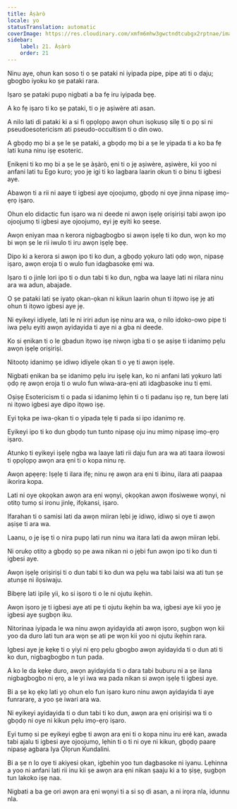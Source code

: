 ```yaml
---
title: Àṣàrò
locale: yo
statusTranslation: automatic
coverImage: https://res.cloudinary.com/xmfm6mhw3gwctndtcubgx2rptnae/image/upload/v1741354419/small_cover_la_gran_rebelion_28716e29d2.webp
sidebar:
    label: 21. Àṣàrò
    order: 21
---
```

Ninu aye, ohun kan soso ti o ṣe pataki ni iyipada pipe, pipe ati ti o daju; gbogbo iyoku ko ṣe pataki rara.

Iṣaro ṣe pataki pupọ nigbati a ba fẹ iru iyipada bẹẹ.

A ko fẹ iṣaro ti ko ṣe pataki, ti o jẹ aṣiwère ati asan.

A nilo lati di pataki ki a si fi ọpọlọpọ awọn ohun isọkusọ silẹ ti o pọ si ni pseudoesotericism ati pseudo-occultism ti o din owo.

A gbọdọ mọ bi a ṣe le ṣe pataki, a gbọdọ mọ bi a ṣe le yipada ti a ko ba fẹ lati kuna ninu iṣẹ esoteric.

Ẹnikẹni ti ko mọ bi a ṣe le ṣe àṣàrò, ẹni ti o jẹ aṣiwère, aṣiwère, kii yoo ni anfani lati tu Ego kuro; yoo jẹ igi ti ko lagbara laarin okun ti o binu ti igbesi aye.

Abawọn ti a rii ni aaye ti igbesi aye ojoojumọ, gbọdọ ni oye jinna nipasẹ imọ-ẹrọ iṣaro.

Ohun elo didactic fun iṣaro wa ni deede ni awọn iṣẹlẹ oriṣiriṣi tabi awọn ipo ojoojumọ ti igbesi aye ojoojumọ, eyi jẹ eyiti ko ṣeeṣe.

Awọn eniyan maa n kerora nigbagbogbo si awọn iṣẹlẹ ti ko dun, wọn ko mọ bi wọn ṣe le rii iwulo ti iru awọn iṣẹlẹ bẹẹ.

Dipo ki a kerora si awọn ipo ti ko dun, a gbọdọ yọkuro lati ọdọ wọn, nipasẹ iṣaro, awọn eroja ti o wulo fun idagbasoke ẹmi wa.

Iṣaro ti o jinlẹ lori ipo ti o dun tabi ti ko dun, ngba wa laaye lati ni rilara ninu ara wa adun, abajade.

O ṣe pataki lati ṣe iyatọ ọkan-ọkan ni kikun laarin ohun ti itọwo iṣẹ jẹ ati ohun ti itọwo igbesi aye jẹ.

Ni eyikeyi idiyele, lati le ni iriri adun iṣẹ ninu ara wa, o nilo idoko-owo pipe ti iwa pẹlu eyiti awọn ayidayida ti aye ni a gba ni deede.

Ko si ẹnikan ti o le gbadun itọwo iṣẹ niwọn igba ti o ṣe aṣiṣe ti idanimọ pẹlu awọn iṣẹlẹ oriṣiriṣi.

Nitootọ idanimọ ṣe idiwọ idiyele ọkan ti o yẹ ti awọn iṣẹlẹ.

Nigbati ẹnikan ba ṣe idanimọ pẹlu iru iṣẹlẹ kan, ko ni anfani lati yọkuro lati ọdọ rẹ awọn eroja ti o wulo fun wiwa-ara-ẹni ati idagbasoke inu ti ẹmi.

Oṣiṣẹ Esotericism ti o pada si idanimọ lẹhin ti o ti padanu iṣọ rẹ, tun bẹrẹ lati ni itọwo igbesi aye dipo itọwo iṣẹ.

Eyi tọka pe iwa-ọkan ti o yipada tẹlẹ ti pada si ipo idanimọ rẹ.

Eyikeyi ipo ti ko dun gbọdọ tun tunto nipasẹ oju inu mimọ nipasẹ imọ-ẹrọ iṣaro.

Atunkọ ti eyikeyi iṣẹlẹ ngba wa laaye lati rii daju fun ara wa ati taara ilowosi ti ọpọlọpọ awọn ara ẹni ti o kopa ninu rẹ.

Awọn apẹẹrẹ: Iṣẹlẹ ti ilara ifẹ; ninu rẹ awọn ara ẹni ti ibinu, ilara ati paapaa ikorira kopa.

Lati ni oye ọkọọkan awọn ara ẹni wọnyi, ọkọọkan awọn ifosiwewe wọnyi, ni otitọ tumọ si ironu jinlẹ, ifọkansi, iṣaro.

Ifarahan ti o samisi lati da awọn miiran lẹbi jẹ idiwọ, idiwọ si oye ti awọn aṣiṣe ti ara wa.

Laanu, o jẹ iṣẹ ti o nira pupọ lati run ninu wa itara lati da awọn miiran lẹbi.

Ni orukọ otitọ a gbọdọ sọ pe awa nikan ni o jẹbi fun awọn ipo ti ko dun ti igbesi aye.

Awọn iṣẹlẹ oriṣiriṣi ti o dun tabi ti ko dun wa pẹlu wa tabi laisi wa ati tun ṣe atunṣe ni ilọsiwaju.

Bibẹrẹ lati ipilẹ yii, ko si iṣoro ti o le ni ojutu ikẹhin.

Awọn iṣoro jẹ ti igbesi aye ati pe ti ojutu ikẹhin ba wa, igbesi aye kii yoo jẹ igbesi aye ṣugbọn iku.

Nitorinaa iyipada le wa ninu awọn ayidayida ati awọn iṣoro, ṣugbọn wọn kii yoo da duro lati tun ara wọn ṣe ati pe wọn kii yoo ni ojutu ikẹhin rara.

Igbesi aye jẹ kẹkẹ ti o yiyi ni ẹrọ pẹlu gbogbo awọn ayidayida ti o dun ati ti ko dun, nigbagbogbo n tun pada.

A ko le da kẹkẹ duro, awọn ayidayida ti o dara tabi buburu ni a ṣe ilana nigbagbogbo ni ẹrọ, a le yi iwa wa pada nikan si awọn iṣẹlẹ ti igbesi aye.

Bi a ṣe kọ ẹkọ lati yọ ohun elo fun iṣaro kuro ninu awọn ayidayida ti aye funrararẹ, a yoo ṣe iwari ara wa.

Ni eyikeyi ayidayida ti o dun tabi ti ko dun, awọn ara ẹni oriṣiriṣi wa ti o gbọdọ ni oye ni kikun pẹlu imọ-ẹrọ iṣaro.

Eyi tumọ si pe eyikeyi ẹgbẹ ti awọn ara ẹni ti o kopa ninu iru eré kan, awada tabi ajalu ti igbesi aye ojoojumọ, lẹhin ti o ti ni oye ni kikun, gbọdọ paarẹ nipasẹ agbara Iya Ọlọrun Kundalini.

Bi a ṣe n lo oye ti akiyesi ọkan, igbehin yoo tun dagbasoke ni iyanu. Lẹhinna a yoo ni anfani lati rii inu kii ṣe awọn ara ẹni nikan ṣaaju ki a to ṣiṣẹ, ṣugbọn tun lakoko iṣẹ naa.

Nigbati a ba ge ori awọn ara ẹni wọnyi ti a si sọ di asan, a ni irọra nla, idunnu nla.

